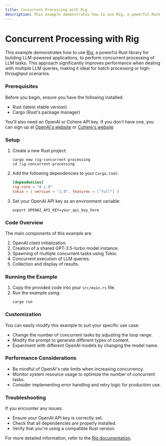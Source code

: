 ```yaml
---
title: Concurrent Processing with Rig
description: This example demonstrates how to use Rig, a powerful Rust library for building LLM-powered applications, to perform concurrent processing of LLM tasks. This approach significantly improves performance when dealing with multiple LLM queries, making it ideal for batch processing or high-throughput scenarios.
---
```


# Concurrent Processing with Rig

This example demonstrates how to use [Rig](https://github.com/0xPlaygrounds/rig), a powerful Rust library for building LLM-powered applications, to perform concurrent processing of LLM tasks. This approach significantly improves performance when dealing with multiple LLM queries, making it ideal for batch processing or high-throughput scenarios.

### Prerequisites

Before you begin, ensure you have the following installed:

- Rust (latest stable version)
- Cargo (Rust's package manager)

You'll also need an OpenAI or Cohere API key. If you don't have one, you can sign up at [OpenAI's website](https://openai.com) or [Cohere's website](https://cohere.com/)

### Setup

1. Create a new Rust project:

   ```
   cargo new rig-concurrent-processing
   cd rig-concurrent-processing
   ```

2. Add the following dependencies to your `Cargo.toml`:

   ```toml
   [dependencies]
   rig-core = "0.1.0"
   tokio = { version = "1.0", features = ["full"] }
   ```

3. Set your OpenAI API key as an environment variable:
   ```
   export OPENAI_API_KEY=your_api_key_here
   ```

### Code Overview

The main components of this example are:

1. OpenAI client initialization.
2. Creation of a shared GPT-3.5-turbo model instance.
3. Spawning of multiple concurrent tasks using Tokio.
4. Concurrent execution of LLM queries.
5. Collection and display of results.

### Running the Example

1. Copy the provided code into your `src/main.rs` file.
2. Run the example using:
   ```
   cargo run
   ```

### Customization

You can easily modify this example to suit your specific use case:

- Change the number of concurrent tasks by adjusting the loop range.
- Modify the prompt to generate different types of content.
- Experiment with different OpenAI models by changing the model name.

### Performance Considerations

- Be mindful of OpenAI's rate limits when increasing concurrency.
- Monitor system resource usage to optimize the number of concurrent tasks.
- Consider implementing error handling and retry logic for production use.

### Troubleshooting

If you encounter any issues:

- Ensure your OpenAI API key is correctly set.
- Check that all dependencies are properly installed.
- Verify that you're using a compatible Rust version.

For more detailed information, refer to the [Rig documentation](https://docs.rs/rig).
